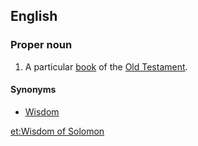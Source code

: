 ==English==
{{book of the Bible|Book of Wisdom}}

===Proper noun===
{{en-proper noun}}

# A particular [[book]] of the [[Old Testament]].

====Synonyms====
* [[Wisdom]]

[[et:Wisdom of Solomon]]